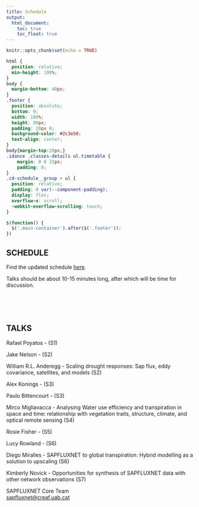 ```yaml
---
title: Schedule
output: 
  html_document:
    toc: true
    toc_float: true
---
```

<style>
  .title{
    display: none;
  }
  .tocify-extend-page { 
  height: 50px !important;
  }
</style>

```r
knitr::opts_chunk$set(echo = TRUE)
```

```css
html {
  position: relative;
  min-height: 100%;
}
body {
  margin-bottom: 40px;
}
.footer {
  position: absolute;
  bottom: 0;
  width: 100%;
  height: 80px;
  padding: 20px 0;
  background-color: #2c3e50;
  text-align: center;
}
body{margin-top:20px;}
.idance .classes-details ul.timetable {
    margin: 0 0 22px;
    padding: 0;
}
.cd-schedule__group > ul {
  position: relative;
  padding: 0 var(--component-padding);
  display: flex;
  overflow-x: scroll;
  -webkit-overflow-scrolling: touch;
}

```

```js
$(function() {
  $('.main-container').after($('.footer'));
})

```

## SCHEDULE
Find the updated schedule <a href="./schedule/index.html" target="_blank">here</a>.

Talks should be about 10-15 minutes long, after which will be time for discussion.

<br>
<br>
<br>

## TALKS

<p>Rafael Poyatos - (S1)</p>
<p>Jake Nelson - (S2)</p>
<p>William R.L. Anderegg - Scaling drought responses: Sap flux, eddy covariance, satellites, and models (S2)</p>
<p>Alex Konings - (S3)</p>
<p>Paulo Bittencourt - (S3)</p>
<p>Mirco Migliavacca - Analysing Water use efficiency and transpiration in space and time: relationship with vegetation traits, structure, climate, and optical remote sensing (S4)</p>
<p> Rosie Fisher - (S5)</p>
<p>Lucy Rowland - (S6)</p>
<p>Diego Miralles - SAPFLUXNET to global transpiration: Hybrid modelling as a solution to upscaling (S6)</p>
<p>Kimberly Novick - Opportunities for synthesis of SAPFLUXNET data with other network observations (S7)</p>



::: {.footer .text-muted .bg-info}
 <p>SAPFLUXNET Core Team<br>
 <a href="mailto:sapfluxnet@creaf.uab.cat">sapfluxnet@creaf.uab.cat</a></p>
:::